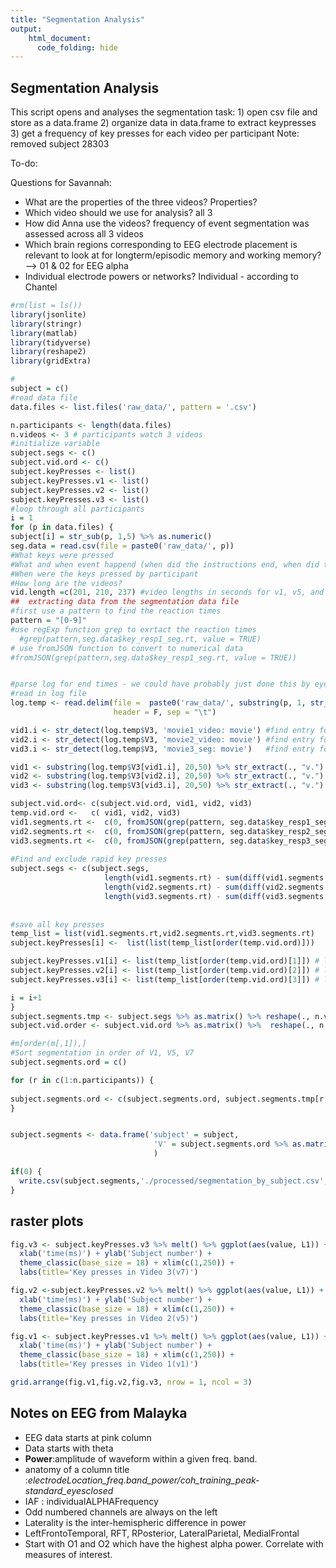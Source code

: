 ```yaml
---
title: "Segmentation Analysis"
output: 
    html_document:
      code_folding: hide
---
```

## Segmentation Analysis

 This script opens and analyses the segmentation task: 
1) open csv file and store as a data.frame
2) organize data in data.frame to extract keypresses
3) get a frequency of key presses for each video per participant
Note: removed subject 28303

To-do:

Questions for Savannah:

* What are the properties of the three videos? Properties?
* Which video should we use for analysis? all 3
* How did Anna use the videos? 
frequency of event segmentation was assessed across all 3 videos
* Which brain regions corresponding to EEG electrode placement is relevant to look at for longterm/episodic memory and working memory? --> 01 & 02 for EEG alpha
* Individual electrode powers or networks? Individual -  according to Chantel




```r
#rm(list = ls())
library(jsonlite)
library(stringr)
library(matlab)
library(tidyverse)
library(reshape2)
library(gridExtra)
```

```r
#
subject = c()
#read data file
data.files <- list.files('raw_data/', pattern = '.csv')

n.participants <- length(data.files)
n.videos <- 3 # participants watch 3 videos
#initialize variable
subject.segs <- c()
subject.vid.ord <- c()
subject.keyPresses <- list()
subject.keyPresses.v1 <- list()
subject.keyPresses.v2 <- list()
subject.keyPresses.v3 <- list()
#loop through all participants
i = 1
for (p in data.files) {
subject[i] = str_sub(p, 1,5) %>% as.numeric()
seg.data = read.csv(file = paste0('raw_data/', p))
#What keys were pressed
#What and when event happend (when did the instructions end, when did the videos start etc)
#When were the keys pressed by participant
#How long are the videos? 
vid.length =c(201, 210, 237) #video lengths in seconds for v1, v5, and v7
##  extracting data from the segmentation data file
#first use a pattern to find the reaction times
pattern = "[0-9]"
#use regExp function grep to exrtact the reaction times
  #grep(pattern,seg.data$key_resp1_seg.rt, value = TRUE)
# use fromJSON function to convert to numerical data
#fromJSON(grep(pattern,seg.data$key_resp1_seg.rt, value = TRUE))


#parse log for end times - we could have probably just done this by eye but that's not fun...
#read in log file
log.temp <- read.delim(file =  paste0('raw_data/', substring(p, 1, str_length(p) - 3),'log'), 
                       header = F, sep = "\t")

vid1.i <- str_detect(log.temp$V3, 'movie1_video: movie') #find entry for video 1
vid2.i <- str_detect(log.temp$V3, 'movie2_video: movie') #find entry for video 2
vid3.i <- str_detect(log.temp$V3, 'movie3_seg: movie')   #find entry for video 3

vid1 <- substring(log.temp$V3[vid1.i], 20,50) %>% str_extract(., "v.")
vid2 <- substring(log.temp$V3[vid2.i], 20,50) %>% str_extract(., "v.")
vid3 <- substring(log.temp$V3[vid3.i], 20,50) %>% str_extract(., "v.")

subject.vid.ord<- c(subject.vid.ord, vid1, vid2, vid3)   
temp.vid.ord <-   c( vid1, vid2, vid3)                
vid1.segments.rt <-  c(0, fromJSON(grep(pattern, seg.data$key_resp1_seg.rt, value = TRUE)))
vid2.segments.rt <-  c(0, fromJSON(grep(pattern, seg.data$key_resp2_seg.rt, value = TRUE)))
vid3.segments.rt <-  c(0, fromJSON(grep(pattern, seg.data$key_resp3_seg.rt, value = TRUE)))
     
#Find and exclude rapid key presses
subject.segs <- c(subject.segs,
                     length(vid1.segments.rt) - sum(diff(vid1.segments.rt) < .1),
                     length(vid2.segments.rt) - sum(diff(vid2.segments.rt) < .1),
                     length(vid3.segments.rt) - sum(diff(vid3.segments.rt) < .1))
                  
                    
#save all key presses
temp_list = list(vid1.segments.rt,vid2.segments.rt,vid3.segments.rt)
subject.keyPresses[i] <-  list(list(temp_list[order(temp.vid.ord)]))

subject.keyPresses.v1[i] <- list(temp_list[order(temp.vid.ord)[1]]) # list(vid1.segments.rt)
subject.keyPresses.v2[i] <- list(temp_list[order(temp.vid.ord)[2]]) # list(vid2.segments.rt)
subject.keyPresses.v3[i] <- list(temp_list[order(temp.vid.ord)[3]]) # list(vid3.segments.rt)

i = i+1  
}
subject.segments.tmp <- subject.segs %>% as.matrix() %>% reshape(., n.videos, n.participants) %>% t()
subject.vid.order <- subject.vid.ord %>% as.matrix() %>%  reshape(., n.videos, n.participants) %>% t()

#m[order(m[,1]),]
#Sort segmentation in order of V1, V5, V7
subject.segments.ord = c()

for (r in c(1:n.participants)) {
  
subject.segments.ord <- c(subject.segments.ord, subject.segments.tmp[r, order(subject.vid.order[r, ])])
}


subject.segments <- data.frame('subject' = subject,
                                'V' = subject.segments.ord %>% as.matrix() %>% reshape(.,  n.videos, n.participants) %>% t()
                                )

if(0) {
  write.csv(subject.segments,'./processed/segmentation_by_subject.csv',row.names = F)
}
```

## raster plots
```r
fig.v3 <- subject.keyPresses.v3 %>% melt() %>% ggplot(aes(value, L1)) + geom_point(shape=3, size=2) +
  xlab('time(ms)') + ylab('Subject number') + 
  theme_classic(base_size = 18) + xlim(c(1,250)) + 
  labs(title='Key presses in Video 3(v7)')

fig.v2 <-subject.keyPresses.v2 %>% melt() %>% ggplot(aes(value, L1)) + geom_point(shape=3, size=2) +
  xlab('time(ms)') + ylab('Subject number') + 
  theme_classic(base_size = 18) + xlim(c(1,250)) + 
  labs(title='Key presses in Video 2(v5)')

fig.v1 <- subject.keyPresses.v1 %>% melt() %>% ggplot(aes(value, L1)) + geom_point(shape=3, size=2) +
  xlab('time(ms)') + ylab('Subject number') + 
  theme_classic(base_size = 18) + xlim(c(1,250)) + 
  labs(title='Key presses in Video 1(v1)')

grid.arrange(fig.v1,fig.v2,fig.v3, nrow = 1, ncol = 3)
```


## Notes on EEG from Malayka
- EEG data starts at pink column
- Data starts with theta 
- **Power**:amplitude of waveform within a given freq. band.
- anatomy of a column title :*electrodeLocation_freq.band_power/coh_training_peak-standard_eyesclosed*
- IAF : individualALPHAFrequency
- Odd numbered channels are always on the left
- Laterality is the inter-hemispheric difference in power
- LeftFrontoTemporal, RFT, RPosterior, LateralParietal, MedialFrontal
- Start with O1 and O2 which have the highest alpha power. Correlate with measures of interest. 



